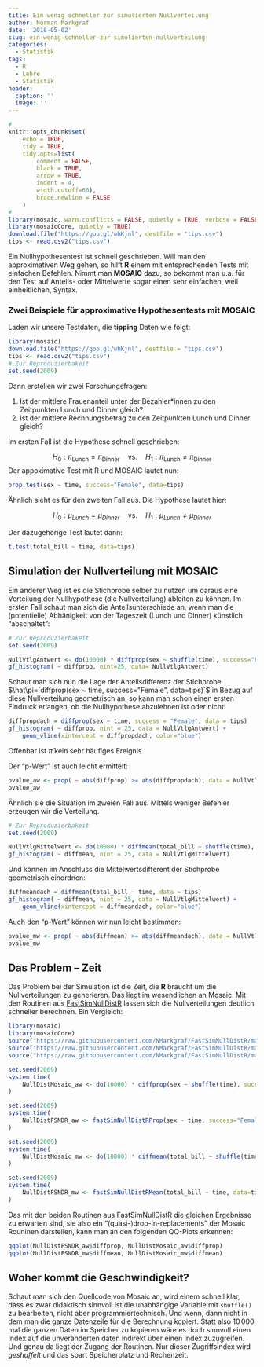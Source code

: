 ```yaml
---
title: Ein wenig schneller zur simulierten Nullverteilung
author: Norman Markgraf
date: '2018-05-02'
slug: ein-wenig-schneller-zur-simulierten-nullverteilung
categories:
  - Statistik
tags:
  - R
  - Lehre
  - Statistik
header:
  caption: ''
  image: ''
---
```

```r
#
knitr::opts_chunk$set(
    echo = TRUE,
    tidy = TRUE,
    tidy.opts=list(
        comment = FALSE,
        blank = TRUE,
        arrow = TRUE,
        indent = 4,
        width.cutoff=60),
        brace.newline = FALSE
    )
#
library(mosaic, warn.conflicts = FALSE, quietly = TRUE, verbose = FALSE)
library(mosaicCore, quietly = TRUE)
download.file("https://goo.gl/whKjnl", destfile = "tips.csv")
tips <- read.csv2("tips.csv")
```

Ein Nullhypothesentest ist schnell geschrieben. 
Will man den approximativen Weg gehen, so hilft **R** einem mit entsprechenden Tests mit einfachen Befehlen.
Nimmt man **MOSAIC** dazu, so bekommt man u.a. für den Test auf Anteils- oder Mittelwerte sogar einen sehr einfachen, weil einheitlichen, Syntax.

### Zwei Beispiele für approximative Hypothesentests mit MOSAIC

Laden wir unsere Testdaten, die **tipping** Daten wie folgt:
```r
library(mosaic)
download.file("https://goo.gl/whKjnl", destfile = "tips.csv")
tips <- read.csv2("tips.csv")
# Zur Reproduzierbakeit
set.seed(2009)
```

Dann erstellen wir zwei Forschungsfragen:

1. Ist der mittlere Frauenanteil unter der Bezahler*innen zu den Zeitpunkten Lunch und Dinner gleich?
2. Ist der mittlere Rechnungsbetrag zu den Zeitpunkten Lunch und Dinner gleich?

Im ersten Fall ist die Hypothese schnell geschrieben:

$$
H_0 : \pi_{\text{Lunch}} = \pi_{\text{Dinner}} \quad\text{vs.}\quad H_1 : \pi_{\text{Lunch}} \neq \pi_{\text{Dinner}}
$$
Der appoximative Test mit R und MOSAIC lautet nun:

```r
prop.test(sex ~ time, success="Female", data=tips)
```

Ähnlich sieht es für den zweiten Fall aus. Die Hypothese lautet hier:

$$
H_0 : \mu_{Lunch} = \mu_{Dinner} \quad\text{vs.}\quad H_1 : \mu_{Lunch} \neq \mu_{Dinner}
$$

Der dazugehörige Test lautet dann:

```r
t.test(total_bill ~ time, data=tips)
```


## Simulation der Nullverteilung mit MOSAIC

Ein anderer Weg ist es die Stichprobe selber zu nutzen um daraus eine Verteilung der Nullhypothese (die Nullverteilung) ableiten zu können. 
Im ersten Fall schaut man sich die Anteilsunterschiede an, wenn man die (potentielle) Abhänigkeit von der Tageszeit (Lunch und Dinner) künstlich "abschaltet":

```r
# Zur Reproduzierbakeit
set.seed(2009)

NullVtlgAntwert <- do(10000) * diffprop(sex ~ shuffle(time), success="Female", data=tips)
gf_histogram( ~ diffprop, nint=25, data= NullVtlgAntwert)
```

Schaut man sich nun die Lage der Anteilsdifferenz der Stichprobe $\hat\pi=`diffprop(sex ~ time, success="Female", data=tips)`$ in Bezug auf diese Nullverteilung geometrisch an, so kann man schon einen ersten Eindruck erlangen, ob die Nullhypothese abzulehnen ist oder nicht:

```r
diffpropdach = diffprop(sex ~ time, success = "Female", data = tips)
gf_histogram( ~ diffprop, nint = 25, data = NullVtlgAntwert) +
    geom_vline(xintercept = diffpropdach, color="blue")
```

Offenbar ist $\hat\pi$ kein sehr häufiges Ereignis.

Der "p-Wert" ist auch leicht ermittelt:

```r
pvalue_aw <- prop( ~ abs(diffprop) >= abs(diffpropdach), data = NullVtlgAntwert)
pvalue_aw
```

Ähnlich sie die Situation im zweien Fall aus. Mittels weniger Befehler erzeugen wir die Verteilung.

```r
# Zur Reproduzierbakeit
set.seed(2009)

NullVtlgMittelwert <- do(10000) * diffmean(total_bill ~ shuffle(time), data=tips)
gf_histogram( ~ diffmean, nint = 25, data = NullVtlgMittelwert)
```

Und können im Anschluss die Mittelwertsdifferent der Stichprobe geometrisch einordnen:

```r
diffmeandach = diffmean(total_bill ~ time, data = tips)
gf_histogram( ~ diffmean, nint = 25, data = NullVtlgMittelwert) +
    geom_vline(xintercept = diffmeandach, color="blue")
```

Auch den "p-Wert" können wir nun leicht bestimmen:

```r
pvalue_mw <- prop( ~ abs(diffmean) >= abs(diffmeandach), data = NullVtlgMittelwert)
pvalue_mw
```

## Das Problem -- Zeit

Das Problem bei der Simulation ist die Zeit, die **R** braucht um die Nullverteilungen zu generieren. 
Das liegt im wesendlichen an Mosaic.
Mit den Routinen aus [FastSimNullDistR](https://github.com/NMarkgraf/FastSimNullDistR) lassen sich die Nullverteilungen deutlich schneller berechnen.
Ein Vergleich:

```r
library(mosaic)
library(mosaicCore)
source("https://raw.githubusercontent.com/NMarkgraf/FastSimNullDistR/master/R/fastSimNullDistRMean.R")
source("https://raw.githubusercontent.com/NMarkgraf/FastSimNullDistR/master/R/fastSimNullDistRProp.R")
source("https://raw.githubusercontent.com/NMarkgraf/FastSimNullDistR/master/R/fastSimNullDistR_work.R")

set.seed(2009)
system.time(
    NullDistMosaic_aw <- do(10000) * diffprop(sex ~ shuffle(time), success="Female", data=tips)
)

set.seed(2009)
system.time(
    NullDistFSNDR_aw <- fastSimNullDistRProp(sex ~ time, success="Female", data=tips)
)

set.seed(2009)
system.time(
    NullDistMosaic_mw <- do(10000) * diffmean(total_bill ~ shuffle(time), data=tips)
)

set.seed(2009)
system.time(
    NullDistFSNDR_mw <- fastSimNullDistRMean(total_bill ~ time, data=tips)
)

```

Das mit den beiden Routinen aus FastSimNullDistR die gleichen Ergebnisse zu erwarten sind, sie also ein "(quasi-)drop-in-replacements" der Mosaic Rouninen darstellen, kann man an den folgenden QQ-Plots erkennen:

```r
qqplot(NullDistFSNDR_aw$diffprop, NullDistMosaic_aw$diffprop)
qqplot(NullDistFSNDR_mw$diffmean, NullDistMosaic_mw$diffmean)
```

## Woher kommt die Geschwindigkeit?

Schaut man sich den Quellcode von Mosaic an, wird einem schnell klar, dass es zwar didaktisch sinnvoll ist die unabhängige Variable mit `shuffle()` zu bearbeiten, nicht aber programmiertechnisch. Und wenn, dann nicht in dem man die ganze Datenzeile für die Berechnung kopiert. Statt also $10\,000$ mal die ganzen Daten im Speicher zu kopieren wäre es doch sinnvoll einen Index auf die unveränderten daten indirekt über einen Index zuzugreifen. Und genau da liegt der Zugang der Routinen. Nur dieser Zugriffsindex wird *geshuffelt* und das spart Speicherplatz und Rechenzeit.

